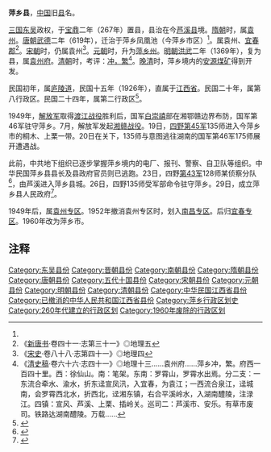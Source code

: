 '''萍乡县'''，[[中国|中国]]旧[[县|县]]名。

[[三国|三国]][[孫吳|东吴]]政权，于[[宝鼎|宝鼎]]二年（267年）置县，县治在今[[芦溪县|芦溪县]]境。[[隋朝|隋朝]]时，属[[袁州_(古代)|袁州]]。[[唐朝|唐朝]][[武德|武德]]二年（619年），迁治于萍乡凤凰池（今萍乡市区）<ref name="a1"/>。属袁州、[[宜春郡|宜春郡]]<ref>《[[新唐书|新唐书]]·卷四十一·志第三十一》◎地理五</ref>。[[宋朝|宋朝]]时，仍属袁州<ref>《[[宋史|宋史]]·卷八十八·志第四十一》◎地理四</ref>。[[元朝|元朝]]时，升为[[萍乡州|萍乡州]]。[[明朝|明朝]][[洪武|洪武]]二年（1369年），复为县，属[[袁州府|袁州府]]。[[清朝|清朝]]时，考评：[[衝繁疲難|冲，繁]]<ref>《[[清史稿|清史稿]]·卷六十六·志四十一》◎地理十三......袁州府......萍乡冲，繁。府西一百四十里。西：徐仙山。南：笔架。东南：罗霄山，罗霄水出焉。分二支：一东流合牵水、渝水，折东迳宣凤汛，入宜春，为袁江；一西流合泉江，迳城南，会罗霄西北水，折西北，迳湘东镇，右合平溪岭水，入湖南醴陵，注渌江。四镇：宣风、芦溪、上栗、插岭关。巡司二：芦溪市、安乐。有草市废司。铁路达湖南醴陵。万载......</ref>。[[晚清|晚清]]时，萍乡境内的[[安源煤矿|安源煤矿]]得到开发。

民国初年，属[[庐陵道|庐陵道]]，民国十五年（1926年），直属于[[江西省_(中華民國)|江西省]]。民国二十年，属第八行政区。民国二十四年，属第二行政区<ref name="a1">{{Cite web |url=http://www.pingxiang.gov.cn/zjpx/sqgl/201206/t20120614_178830.htm |title=萍乡的历史沿革 |accessdate=2016-08-19 |author= |date=2016-01-03 |work= |publisher=萍乡市人民政府网站，来源：市史志办 |language=Zh-hans |deadurl=yes |archiveurl=https://web.archive.org/web/20160408065350/http://www.pingxiang.gov.cn/zjpx/sqgl/201206/t20120614_178830.htm |archivedate=2016-04-08 }}</ref>。

1949年，[[中国人民解放军|解放军]]取得[[渡江战役|渡江战役]]胜利后，国军[[白崇禧|白崇禧]]部在湘鄂赣边界布防，国军第46军驻守萍乡。7月，解放军发起[[湘赣战役|湘赣战役]]。19日，[[中国人民解放军第四野战军|四野]][[中国人民解放军第45军|第45军]]135师进入今萍乡市的桐木、上栗一带。20日在关下，135师与意图逃往湖南的国军第46军175师展开遭遇战。

此前，中共地下组织已逐步掌握萍乡境内的电厂、报刊、警察、自卫队等组织。中华民国萍乡县县长及县政府官员则已逃跑。23日，四野[[中国人民解放军第43军|第43军]]128师某侦察分队<ref>{{Cite web |url=http://xxgk.pingxiang.gov.cn/ayq/qzbmxxgk/qdaj/gzdt/zwdt/201603/t20160303_1460545.htm |title=解放初期的萍乡“青干班” |accessdate=2016-08-19 |author= |date=2016-02-19 |work= |publisher=中国萍乡市人民政府网站，来源：安源区政府信息公开——区档案局 |language=Zh-hans |archive-date=2016-10-11 |archive-url=https://web.archive.org/web/20161011174843/http://xxgk.pingxiang.gov.cn/ayq/qzbmxxgk/qdaj/gzdt/zwdt/201603/t20160303_1460545.htm |dead-url=no }}</ref>，由芦溪进入萍乡县城。26日，四野135师受军部命令驻守萍乡。29日，成立萍乡县人民政府<ref>{{Cite web |url=http://www.jx.chinanews.com/2015/0429/1765873.html |title=史海钩沉：萍乡解放始末 |accessdate=2016-08-19 |author=朱隆起 |date=2015-04-29 |work= |publisher=江西新闻网 |language=Zh-hans |archive-date=2016-08-22 |archive-url=https://web.archive.org/web/20160822153308/http://www.jx.chinanews.com/2015/0429/1765873.html |dead-url=no }}</ref>。

1949年后，属[[袁州专区|袁州专区]]。1952年撤消袁州专区时，划入[[南昌专区|南昌专区]]。后归[[宜春专区|宜春专区]]。1960年改为萍乡市。

== 注释 ==
{{Reflist|2}}

{{中華民國江西省行政區劃}}

[[Category:东吴县份|Category:东吴县份]]
[[Category:晋朝县份|Category:晋朝县份]]
[[Category:南朝县份|Category:南朝县份]]
[[Category:隋朝县份|Category:隋朝县份]]
[[Category:唐朝县份|Category:唐朝县份]]
[[Category:五代十国县份|Category:五代十国县份]]
[[Category:宋朝县份|Category:宋朝县份]]
[[Category:元朝县份|Category:元朝县份]]
[[Category:明朝县份|Category:明朝县份]]
[[Category:清朝县份|Category:清朝县份]]
[[Category:中华民国江西省县份|Category:中华民国江西省县份]]
[[Category:已撤消的中华人民共和国江西省县份|Category:已撤消的中华人民共和国江西省县份]]
[[Category:萍乡行政区划史|Category:萍乡行政区划史]]
[[Category:260年代建立的行政区划|Category:260年代建立的行政区划]]
[[Category:1960年废除的行政区划|Category:1960年废除的行政区划]]